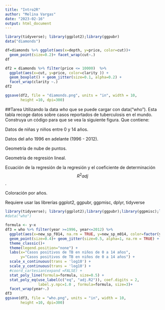 ```yaml
---
title: "Intro2R"
author: "Melina Vargas"
date: "2023-02-16"
output: html_document
---
```


```r
library(tidyverse); library(ggplot2);library(ggpubr)
data("diamonds")

df=diamonds %>% ggplot(aes(x=depth, y=price, color=cut))+
  geom_point(size=0.2)+ facet_wrap(cut~.)
df

df2 = diamonds %>% filter(price <= 10000)  %>% 
  ggplot(aes(x=cut, y=price, color=clarity )) + 
  geom_boxplot() + geom_jitter(size=0.1, alpha=0.2) +
  facet_wrap(clarity ~.)
df2

ggsave(df2, file = "diamonds.png", units = "in", width = 10, 
       height =10, dpi=300)
```
##Tarea
Utilizando la data *who* que se puede cargar con data("who"). Esta tabla recoge datos sobre casos reportados de tuberculosis en el mundo. Construya un código para que se vea la siguiente figura. Que contiene:

Datos de niñas y niños entre 0 y 14 años.

Datos del año 1996 en adelante (1996 - 2012).

Geometría de nube de puntos.

Geometría de regresión lineal.

Ecuación de la regresión de la regresión y el coeficiente de determinación $$R^2adj$$.

Coloración por años.

Requiere usar las librerías ggplot2, ggpubr, ggpmisc, dplyr, tidyverse
```r
library(tidyverse); library(ggplot2);library(ggpubr);library(ggpmisc);library(dplyr)
#data("who")
```


```r
formula <- y~x
df3 = who %>% filter(year >=1996, year<=2012) %>%
  ggplot(aes(x=new_sp_f014, na.rm = TRUE, y=new_sp_m014, color=factor(year))) + 
  geom_point(size=0.4)+ geom_jitter(size=0.5, alpha=1, na.rm = TRUE) +
  theme_classic()+ 
  theme(legend.position="none") + 
  labs(x="Casos positivos de TB en niños de 0 a 14 años", 
       y="Casos positivos de TB en niños de 0 a 14 años") + 
  scale_x_continuous(trans = 'log10') +
  scale_y_continuous(trans = 'log10') + 
  #coord_cartesian(expand =FALSE) + 
  stat_poly_line(formula=formula, size=0.5) + 
  stat_poly_eq(use_label(c("eq", "adj.R2")), coef.digits = 2, 
               label.y.npc=1.0 , formula=formula, size=3)+
  facet_wrap(year~.)
df3
ggsave(df3, file = "who.png", units = "in", width = 10, 
       height =10, dpi=300)

```

```r

```

